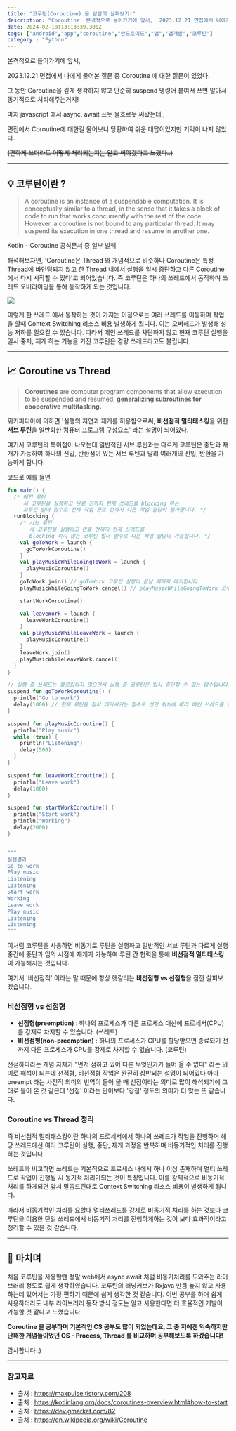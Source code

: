 ```yaml
---
title: "코루틴(Coroutine) 을 샅샅이 살펴보기!"
description: "Coroutine  본격적으로 들어가기에 앞서,  2023.12.21 면접에서 나에게 물어본 질문 중 Coroutine 에 대한 질문이 있었다.  그 동안 Coroutine을 깊게 생각하지 않고 단순히 suspend 명령어 붙여서 쓰면 알아서 동기적으로 처리해주는거지!"
date: 2024-02-18T13:13:39.300Z
tags: ["android","app","coroutine","안드로이드","앱","앱개발","코루틴"]
category : "Python"
---
```


본격적으로 들어가기에 앞서,

2023.12.21 면접에서 나에게 물어본 질문 중 Coroutine 에 대한 질문이 있었다.

그 동안 Coroutine을 깊게 생각하지 않고 단순히 suspend 명령어 붙여서 쓰면 알아서
동기적으로 처리해주는거지! 

마치 javascript 에서 async, await 쓰듯 물흐르듯 써왔는데,,

면접에서 Coroutine에 대한걸 물어보니 당황하여 쉬운 대답이었지만 기억이 나지 않았다.

~~(편하게 쓰더라도 어떻게 처리되는지는 알고 써야겠다고 느꼈다..)~~

---

## 💡 코루틴이란 ?

> A coroutine is an instance of a suspendable computation. It is conceptually similar to a thread, in the sense that it takes a block of code to run that works concurrently with the rest of the code. However, a coroutine is not bound to any particular thread. It may suspend its execution in one thread and resume in another one.


Kotlin - Coroutine 공식문서 중 일부 발췌

해석해보자면, 'Coroutine은 Thread 와 개념적으로 비슷하나 Coroutine은 특정 Thread에 바인딩되지 않고 한 Thread 내에서 실행을 일시 중단하고 다른 Coroutine에서 다시 시작할 수 있다'고 되어있습니다.
즉 코루틴은 하나의 쓰레드에서 동작하며 쓰레드 오버라이딩을 통해 동작하게 되는 것입니다.


![](/images/6439e6de-7811-437a-ba49-22b1c2b97266-image.png)


이렇게 한 쓰레드 에서 동작하는 것이 가지는 이점으로는 여러 쓰레드를 이동하며 작업을 할때 Context Switching 리소스 비용 발생하게 됩니다. 이는 오버헤드가 발생해 성능 저하를 일으킬 수 있습니다. 따라서 메인 쓰레드를 차단하지 않고 현재 코루틴 실행을 일시 중지, 재개 하는 기능을 가진 코루틴은 경량 쓰레드라고도 불립니다.

---


## 📈 Coroutine vs Thread

> **Coroutines** are computer program components that allow execution to be suspended and resumed, **generalizing subroutines for cooperative multitasking.** 

위키피디아에 의하면 '실행의 지연과 재개를 허용함으로써,
**비선점적 멀티태스킹**을 위한 **서브 루틴**을 일반화한 컴퓨터 프로그램 구성요소' 라는 설명이 되어있다.

여기서 코루틴의 특이점이 나오는데 일반적인 서브 루틴과는 다르게 코루틴은 중단과 재개가 가능하여 하나의 진입, 반환점이 있는 서브 루틴과 달리 여러개의 진입, 반환을 가능하게 합니다. 

코드로 예를 들면
```kotlin
fun main() {
  /* 메인 루틴
     새 코루틴을 실행하고 완료 전까지 현재 쓰레드를 blocking 하는 
     코루틴 빌더 함수로 전체 작업 완료 전까지 다른 작업 할당이 불가합니다. */
  runBlocking {
    /* 서브 루틴
       새 코루틴을 실행하고 완료 전까지 현재 쓰레드를 
       blocking 하지 않는 코루틴 빌더 함수로 다른 작업 할당이 가능합니다. */
    val goToWork = launch {
      goToWorkCoroutine()
    }
    val playMusicWhileGoingToWork = launch {
      playMusicCoroutine()
    }
    goToWork.join() // goToWork 코루틴 실행이 끝날 때까지 대기합니다.
    playMusicWhileGoingToWork.cancel() // playMusicWhileGoingToWork 코루틴을 종료합니다.

    startWorkCoroutine()

    val leaveWork = launch {
      leaveWorkCoroutine()
    }
    val playMusicWhileLeaveWork = launch {
      playMusicCoroutine()
    }
    leaveWork.join()
    playMusicWhileLeaveWork.cancel()
  }
}

// 실행 중 쓰레드는 블로킹하지 않으면서 실행 중 코루틴은 일시 중단할 수 있는 함수입니다.
suspend fun goToWorkCoroutine() {
  println("Go to work")
  delay(1000) // 현재 루틴을 잠시 대기시키는 함수로 선언 위치에 따라 메인 쓰레드를 블로킹할 수도 있습니다.
}

suspend fun playMusicCoroutine() {
  println("Play music")
  while (true) {
    println("Listening")
    delay(500)
  }
}

suspend fun leaveWorkCoroutine() {
  println("Leave work")
  delay(1000)
}

suspend fun startWorkCoroutine() {
  println("Start work")
  println("Working")
  delay(2000)
}


"""
실행결과
Go to work
Play music
Listening
Listening
Start work
Working
Leave work
Play music
Listening
Listening
"""
```

이처럼 코루틴을 사용하면 비동기로 루틴을 실행하고 일반적인 서브 루틴과 다르게 실행 중간에 중단과 임의 시점에 재개가 가능하여 루틴 간 협력을 통해 **비선점적 멀티태스킹**이 가능해지는 것입니다.

여기서 '비선점적' 이라는 말 때문에 항상 헷갈리는 **비선점형 vs 선점형**을 잠깐 살펴보겠습니다.

### 비선점형 vs 선점형
- **선점형(preemption)** : 하나의 프로세스가 다른 프로세스 대신에 프로세서(CPU)를 강제로 차지할 수 있습니다. (쓰레드)
- **비선점형(non-preemption)** : 하나의 프로세스가 CPU를 할당받으면 종료되기 전까지 다른 프로세스가 CPU를 강제로 차지할 수 없습니다. (코루틴)


선점하다라는 개념 자체가 "먼저 점하고 있어 다른 무엇인가가 들어 올 수 없다" 라는 의미로 해석이 되는데 선점형, 비선점형 작업은 완전히 상반되는 설명이 되어있다 아마 preempt 라는 사전적 의미의 번역이 들어 올 때 선점이라는 의미로 많이 해석되기에 그대로 들어 온 것 같은데 '선점' 이라는 단어보다 '강점' 정도의 의미가 더 맞는 뜻 같습니다.

### Coroutine vs Thread 정리

즉 비선점적 멀티태스킹이란 하나의 프로세서에서 하나의 쓰레드가 작업을 진행하며 해당 쓰레드에선 여러 코루틴이 실행, 중단, 재개 과정을 반복하며 비동기적인 처리를 진행하는 것입니다.

쓰레드과 비교하면 쓰레드는 기본적으로 프로세스 내에서 하나 이상 존재하며 멀티 쓰레드로 작업이 진행될 시 동기적 처리가되는 것이 특징입니다. 이를 강제적으로 비동기적 처리를 하게되면 앞서 말씀드린대로 Context Switching 리소스 비용이 발생하게 됩니다.

따라서 비동기적인 처리를 요할때 멀티쓰레드를 강제로 비동기적 처리를 하는 것보다 코루틴을 이용한 단일 쓰레드에서 비동기적 처리를 진행하게하는 것이 보다 효과적이라고 정리할 수 있을 것 같습니다.

---

## 🎯 마치며
처음 코루틴을 사용할땐 정말 web에서 async await 처럼 비동기처리를 도와주는 라이브러리 정도로 쉽게 생각하였습니다. 코루틴의 러닝커브가 Rxjava 만큼 높지 않고 사용하는데 있어서는 가장 편하기 때문에 쉽게 생각한 것 같습니다. 이번 공부를 하며 쉽게 사용하더라도 내부 라이브러리 동작 방식 정도는 알고 사용한다면 더 효율적인 개발이 가능할 것 같다고 느꼈습니다.

**Coroutine 을 공부하며 기본적인 CS 공부도 많이 되었는데요, 그 중 저에겐 익숙하지만 난해한 개념들이었던 OS - Process, Thread 를 비교하며 공부해보도록 하겠습니다!**

감사합니다 :)


---
### 참고자료

- 출처 : https://maxpulse.tistory.com/208
- 출처 : https://kotlinlang.org/docs/coroutines-overview.html#how-to-start
- 출처 : https://dev.gmarket.com/82
- 출처 : https://en.wikipedia.org/wiki/Coroutine